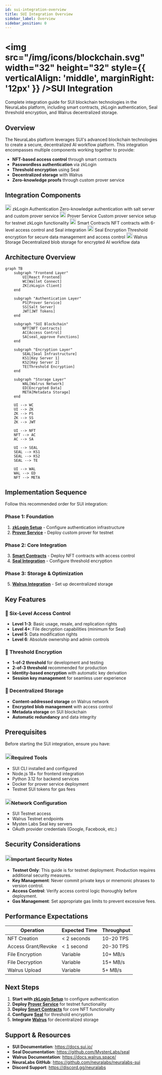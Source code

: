 ```yaml
---
id: sui-integration-overview
title: SUI Integration Overview
sidebar_label: Overview
sidebar_position: 0
---
```



# <img src="/img/icons/blockchain.svg" width="32" height="32" style={{ verticalAlign: 'middle', marginRight: '12px' }} />SUI Integration

Complete integration guide for SUI blockchain technologies in the NeuraLabs platform, including smart contracts, zkLogin authentication, Seal threshold encryption, and Walrus decentralized storage.

## Overview

The NeuraLabs platform leverages SUI's advanced blockchain technologies to create a secure, decentralized AI workflow platform. This integration encompasses multiple components working together to provide:

- **NFT-based access control** through smart contracts
- **Passwordless authentication** via zkLogin
- **Threshold encryption** using Seal
- **Decentralized storage** with Walrus
- **Zero-knowledge proofs** through custom prover service

## Integration Components

<div className="grid grid-cols-1 md:grid-cols-2 gap-4 mt-6">
  <Card>
    <CardHeader>
      <CardTitle>
        <img src="/img/icons/prover.svg" width="20" height="20" style={{ verticalAlign: 'middle', marginRight: '8px' }} />
        zkLogin Authentication
      </CardTitle>
      <CardDescription>
        Zero-knowledge authentication with salt server and custom prover service
      </CardDescription>
    </CardHeader>
  </Card>

  <Card>
    <CardHeader>
      <CardTitle>
        <img src="/img/icons/terminal.svg" width="20" height="20" style={{ verticalAlign: 'middle', marginRight: '8px' }} />
        Prover Service
      </CardTitle>
      <CardDescription>
        Custom prover service setup for testnet zkLogin functionality
      </CardDescription>
    </CardHeader>
  </Card>

  <Card>
    <CardHeader>
      <CardTitle>
        <img src="/img/icons/blockchain.svg" width="20" height="20" style={{ verticalAlign: 'middle', marginRight: '8px' }} />
        Smart Contracts
      </CardTitle>
      <CardDescription>
        NFT contracts with 6-level access control and Seal integration
      </CardDescription>
    </CardHeader>
  </Card>

  <Card>
    <CardHeader>
      <CardTitle>
        <img src="/img/icons/security.svg" width="20" height="20" style={{ verticalAlign: 'middle', marginRight: '8px' }} />
        Seal Encryption
      </CardTitle>
      <CardDescription>
        Threshold encryption for secure data management and access control
      </CardDescription>
    </CardHeader>
  </Card>

  <Card>
    <CardHeader>
      <CardTitle>
        <img src="/img/icons/database.svg" width="20" height="20" style={{ verticalAlign: 'middle', marginRight: '8px' }} />
        Walrus Storage
      </CardTitle>
      <CardDescription>
        Decentralized blob storage for encrypted AI workflow data
      </CardDescription>
    </CardHeader>
  </Card>
</div>

## Architecture Overview

```mermaid
graph TB
    subgraph "Frontend Layer"
        UI[React Frontend]
        WC[Wallet Connect]
        ZK[zkLogin Client]
    end
    
    subgraph "Authentication Layer"
        PS[Prover Service]
        SS[Salt Server]
        JWT[JWT Tokens]
    end
    
    subgraph "SUI Blockchain"
        NFT[NFT Contracts]
        AC[Access Control]
        SA[seal_approve Functions]
    end
    
    subgraph "Encryption Layer"
        SEAL[Seal Infrastructure]
        KS1[Key Server 1]
        KS2[Key Server 2]
        TE[Threshold Encryption]
    end
    
    subgraph "Storage Layer"
        WAL[Walrus Network]
        ED[Encrypted Data]
        META[Metadata Storage]
    end
    
    UI --> WC
    UI --> ZK
    ZK --> PS
    ZK --> SS
    ZK --> JWT
    
    UI --> NFT
    NFT --> AC
    AC --> SA
    
    UI --> SEAL
    SEAL --> KS1
    SEAL --> KS2
    SEAL --> TE
    
    UI --> WAL
    WAL --> ED
    NFT --> META
```

## Implementation Sequence

Follow this recommended order for SUI integration:

### Phase 1: Foundation
1. **[zkLogin Setup](./zklogin)** - Configure authentication infrastructure
2. **[Prover Service](./prover-service)** - Deploy custom prover for testnet

### Phase 2: Core Integration
3. **[Smart Contracts](./smart-contracts)** - Deploy NFT contracts with access control
4. **[Seal Integration](./seal)** - Configure threshold encryption

### Phase 3: Storage & Optimization
5. **[Walrus Integration](./walrus)** - Set up decentralized storage

## Key Features

### 🔐 Six-Level Access Control
- **Level 1-3**: Basic usage, resale, and replication rights
- **Level 4+**: File decryption capabilities (minimum for Seal)
- **Level 5**: Data modification rights
- **Level 6**: Absolute ownership and admin controls

### 🔑 Threshold Encryption
- **1-of-2 threshold** for development and testing
- **2-of-3 threshold** recommended for production
- **Identity-based encryption** with automatic key derivation
- **Session key management** for seamless user experience

### 📡 Decentralized Storage
- **Content-addressed storage** on Walrus network
- **Encrypted blob management** with access control
- **Metadata storage** on SUI blockchain
- **Automatic redundancy** and data integrity

## Prerequisites

Before starting the SUI integration, ensure you have:

<div className="card padding--md mt-4">
  <h3><img src="/img/icons/settings.svg" width="20" height="20" style={{ verticalAlign: 'middle', marginRight: '8px' }} />Required Tools</h3>
  <ul>
    <li>SUI CLI installed and configured</li>
    <li>Node.js 18+ for frontend integration</li>
    <li>Python 3.12 for backend services</li>
    <li>Docker for prover service deployment</li>
    <li>Testnet SUI tokens for gas fees</li>
  </ul>
</div>

<div className="card padding--md mt-4">
  <h3><img src="/img/icons/network.svg" width="20" height="20" style={{ verticalAlign: 'middle', marginRight: '8px' }} />Network Configuration</h3>
  <ul>
    <li>SUI Testnet access</li>
    <li>Walrus Testnet endpoints</li>
    <li>Mysten Labs Seal key servers</li>
    <li>OAuth provider credentials (Google, Facebook, etc.)</li>
  </ul>
</div>

## Security Considerations

<div className="card padding--md mt-4" style={{ borderLeft: '4px solid #ff6b6b' }}>
  <h3><img src="/img/icons/warning.svg" width="20" height="20" style={{ verticalAlign: 'middle', marginRight: '8px' }} />Important Security Notes</h3>
  <ul>
    <li><strong>Testnet Only</strong>: This guide is for testnet deployment. Production requires additional security measures.</li>
    <li><strong>Key Management</strong>: Never commit private keys or mnemonic phrases to version control.</li>
    <li><strong>Access Control</strong>: Verify access control logic thoroughly before deployment.</li>
    <li><strong>Gas Management</strong>: Set appropriate gas limits to prevent excessive fees.</li>
  </ul>
</div>

## Performance Expectations

| Operation | Expected Time | Throughput |
|-----------|---------------|------------|
| NFT Creation | < 2 seconds | 10-20 TPS |
| Access Grant/Revoke | < 1 second | 20-30 TPS |
| File Encryption | Variable | 10+ MB/s |
| File Decryption | Variable | 15+ MB/s |
| Walrus Upload | Variable | 5+ MB/s |

## Next Steps

1. **Start with [zkLogin Setup](./zklogin)** to configure authentication
2. **Deploy [Prover Service](./prover-service)** for testnet functionality
3. **Deploy [Smart Contracts](./smart-contracts)** for core NFT functionality
4. **Configure [Seal](./seal)** for threshold encryption
5. **Integrate [Walrus](./walrus)** for decentralized storage

## Support & Resources

- **SUI Documentation**: https://docs.sui.io/
- **Seal Documentation**: https://github.com/MystenLabs/seal
- **Walrus Documentation**: https://docs.walrus.space/
- **NeuraLabs GitHub**: https://github.com/neuralabs/neuralabs-sui
- **Discord Support**: https://discord.gg/neuralabs
